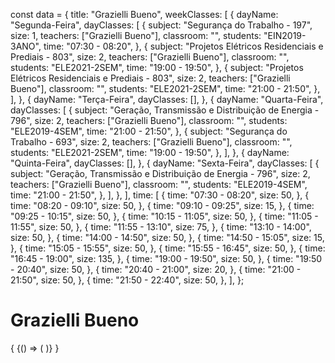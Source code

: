 const data = {
  title: "Grazielli Bueno",
  weekClasses: [
    {
      dayName: "Segunda-Feira",
      dayClasses: [
        {
          subject: "Segurança do Trabalho - 197",
          size: 1,
          teachers: ["Grazielli Bueno"],
          classroom: "",
          students: "EIN2019-3ANO",
          time: "07:30 - 08:20",
        },
        {
          subject: "Projetos Elétricos Residenciais e Prediais - 803",
          size: 2,
          teachers: ["Grazielli Bueno"],
          classroom: "",
          students: "ELE2021-2SEM",
          time: "19:00 - 19:50",
        },
        {
          subject: "Projetos Elétricos Residenciais e Prediais - 803",
          size: 2,
          teachers: ["Grazielli Bueno"],
          classroom: "",
          students: "ELE2021-2SEM",
          time: "21:00 - 21:50",
        },
      ],
    },
    {
      dayName: "Terça-Feira",
      dayClasses: [],
    },
    {
      dayName: "Quarta-Feira",
      dayClasses: [
        {
          subject: "Geração, Transmissão e Distribuição de Energia - 796",
          size: 2,
          teachers: ["Grazielli Bueno"],
          classroom: "",
          students: "ELE2019-4SEM",
          time: "21:00 - 21:50",
        },
        {
          subject: "Segurança do Trabalho - 693",
          size: 2,
          teachers: ["Grazielli Bueno"],
          classroom: "",
          students: "ELE2021-2SEM",
          time: "19:00 - 19:50",
        },
      ],
    },
    {
      dayName: "Quinta-Feira",
      dayClasses: [],
    },
    {
      dayName: "Sexta-Feira",
      dayClasses: [
        {
          subject: "Geração, Transmissão e Distribuição de Energia - 796",
          size: 2,
          teachers: ["Grazielli Bueno"],
          classroom: "",
          students: "ELE2019-4SEM",
          time: "21:00 - 21:50",
        },
      ],
    },
  ],
  time: [
    {
      time: "07:30 - 08:20",
      size: 50,
    },
    {
      time: "08:20 - 09:10",
      size: 50,
    },
    {
      time: "09:10 - 09:25",
      size: 15,
    },
    {
      time: "09:25 - 10:15",
      size: 50,
    },
    {
      time: "10:15 - 11:05",
      size: 50,
    },
    {
      time: "11:05 - 11:55",
      size: 50,
    },
    {
      time: "11:55 - 13:10",
      size: 75,
    },
    {
      time: "13:10 - 14:00",
      size: 50,
    },
    {
      time: "14:00 - 14:50",
      size: 50,
    },
    {
      time: "14:50 - 15:05",
      size: 15,
    },
    {
      time: "15:05 - 15:55",
      size: 50,
    },
    {
      time: "15:55 - 16:45",
      size: 50,
    },
    {
      time: "16:45 - 19:00",
      size: 135,
    },
    {
      time: "19:00 - 19:50",
      size: 50,
    },
    {
      time: "19:50 - 20:40",
      size: 50,
    },
    {
      time: "20:40 - 21:00",
      size: 20,
    },
    {
      time: "21:00 - 21:50",
      size: 50,
    },
    {
      time: "21:50 - 22:40",
      size: 50,
    },
  ],
};

# Grazielli Bueno

<div>
  {
    <BrowserOnly>
      {() => (
        <Grid
          title={data.title}
          weekClasses={data.weekClasses}
          time={data.time}
        />
      )}
    </BrowserOnly>
  }
</div>

